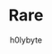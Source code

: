 ---
status: true
title: Rare
description: The Rare's item in the world.
tags:
    - god
footnote: This is a test item, every item, the core.
author: h0lybyte
inventory:
icon:
img:
---